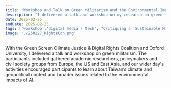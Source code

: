 ```yaml
---
title: 'Workshop and Talk on Green Militarism and the Environmental Impacts of AI'
description: "I delivered a talk and workshop on my research on green militarism ahead of RightsCon 2025."
date: 2025-02-25
endDate: 2025-02-25
tags: ['workshop','digital media / tech', "Critiquing a 'Sustainable Military'", 'conference / symposium']
image: './250227_RightsCon.png'
---
```


With the Green Screen Climate Justice & Digital Rights Coalition and Oxford University, I delivered a talk and workshop on green militarism. The participants included gathered academic researchers, policymakers and civil society groups from Europe, the US and East Asia, and our wider day's activities encouraged participants to learn about Taiwan’s climate and geopolitical context and broader issues related to the environmental impacts of AI. 

